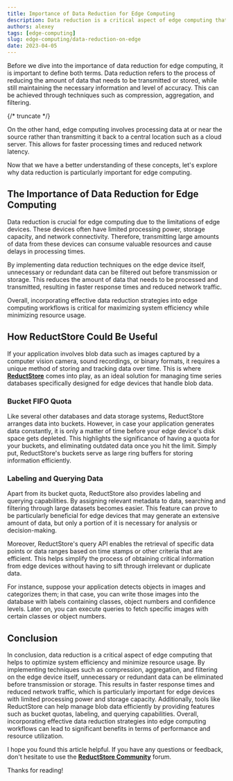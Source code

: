 ```yaml
---
title: Importance of Data Reduction for Edge Computing
description: Data reduction is a critical aspect of edge computing that helps to optimize system efficiency and minimize resource usage.
authors: alexey
tags: [edge-computing]
slug: edge-computing/data-reduction-on-edge
date: 2023-04-05
---
```


Before we dive into the importance of data reduction for edge computing, it is important to define both terms.
Data reduction refers to the process of reducing the amount of data that needs to be transmitted or stored, while still maintaining the necessary information and level of accuracy.
This can be achieved through techniques such as compression, aggregation, and filtering.

{/* truncate */}

On the other hand, edge computing involves processing data at or near the source rather than transmitting it back to a central location such as a cloud server.
This allows for faster processing times and reduced network latency.

Now that we have a better understanding of these concepts, let's explore why data reduction is particularly important for edge computing.

## The Importance of Data Reduction for Edge Computing

Data reduction is crucial for edge computing due to the limitations of edge devices.
These devices often have limited processing power, storage capacity, and network connectivity.
Therefore, transmitting large amounts of data from these devices can consume valuable resources and cause delays in processing times.

By implementing data reduction techniques on the edge device itself, unnecessary or redundant data can be filtered out before transmission or storage.
This reduces the amount of data that needs to be processed and transmitted, resulting in faster response times and reduced network traffic.

Overall, incorporating effective data reduction strategies into edge computing workflows is critical for maximizing system efficiency while minimizing resource usage.

## How ReductStore Could Be Useful

If your application involves blob data such as images captured by a computer vision camera, sound recordings, or binary formats, it requires a unique method of storing and tracking data over time.
This is where [**ReductStore**](https://www.reduct.store) comes into play, as an ideal solution for managing time series databases specifically designed for edge devices that handle blob data.

### Bucket FIFO Quota

Like several other databases and data storage systems, ReductStore arranges data into buckets.
However, in case your application generates data constantly, it is only a matter of time before your edge device's disk space gets depleted.
This highlights the significance of having a quota for your buckets, and eliminating outdated data once you hit the limit.
Simply put, ReductStore's buckets serve as large ring buffers for storing information efficiently.

### Labeling and Querying Data

Apart from its bucket quota, ReductStore also provides labeling and querying capabilities.
By assigning relevant metadata to data, searching and filtering through large datasets becomes easier.
This feature can prove to be particularly beneficial for edge devices that may generate an extensive amount of data, but only a portion of it is necessary for analysis or decision-making.

Moreover, ReductStore's query API enables the retrieval of specific data points or data ranges based on time stamps or other criteria that are efficient.
This helps simplify the process of obtaining critical information from edge devices without having to sift through irrelevant or duplicate data.

For instance, suppose your application detects objects in images and categorizes them; in that case, you can write those images into the database with labels containing classes, object numbers and confidence levels.
Later on, you can execute queries to fetch specific images with certain classes or object numbers.

## Conclusion

In conclusion, data reduction is a critical aspect of edge computing that helps to optimize system efficiency and minimize resource usage.
By implementing techniques such as compression, aggregation, and filtering on the edge device itself, unnecessary or redundant data can be eliminated before transmission or storage.
This results in faster response times and reduced network traffic, which is particularly important for edge devices with limited processing power and storage capacity.
Additionally, tools like ReductStore can help manage blob data efficiently by providing features such as bucket quotas, labeling, and querying capabilities.
Overall, incorporating effective data reduction strategies into edge computing workflows can lead to significant benefits in terms of performance and resource utilization.

I hope you found this article helpful. If you have any questions or feedback, don't hesitate to use the [**ReductStore Community**](https://community.reduct.store) forum.

Thanks for reading!
